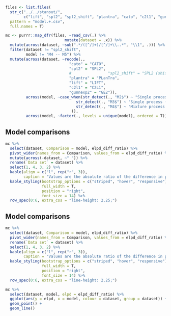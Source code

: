 <!-- ## Model comparisons -->


```r
files <- list.files(
  str_c("../../stanout/",
        c("lift", "spl2", "spl2_shift", "plantra", "cato", "c2l1", "gunnexp2")),
  pattern = "model.+.csv",
  full.names = T)

mc <- purrr::map_dfr(files, ~read_csv(.) %>%
                          mutate(dataset = .x)) %>%
  mutate(across(dataset, ~sub(".*/([^/]+)/[^/]+\\..*", "\\1", .))) %>%
  filter(dataset != "spl2_shift",
         model != "M4 -- M5") %>%
  mutate(across(dataset, ~recode(.,
                            "cato" = "CATO",
                            "spl2" = "SPL2",
                            #                "spl2_shift" = "SPL2 (shift + C)",
                            "plantra" = "PLanTra",
                            "lift" = "LIFT",
                            "c2l1" = "C2L1",
                            "gunnexp2" = "GE2")),
         across(model, ~case_when(str_detect(., "M2$") ~ "Single process (M1 vs M2)",
                               str_detect(., "M3$") ~ "Single process (unequal var.; M2 vs M3)",
                               str_detect(., "M4$") ~ "Mixture process (M3 vs M4)",
                             )),
         across(model, ~factor(., levels = unique(model), ordered = T)))
```


<!-- ```{r modelcomp, fig.cap="Shown is the difference in predictive performance of models."} -->
<!-- plot <- mc %>%  -->
<!--   mutate(value = elpd_diff, -->
<!--          se = se_diff, -->
<!--          lower = value - 2 * se, -->
<!--          upper = value + 2 * se) %>%  -->
<!--   select(model, dataset, value, lower, upper) %>%  -->
<!--   ggplot(aes(x = reorder(dataset, value), -->
<!--              y = value,  -->
<!--              ymin  = lower,  -->
<!--              ymax = upper, -->
<!--              colour = model)) + -->
<!--   facet_wrap(~model, scales = "free_x", nrow = 2) + -->
<!--   coord_flip() + -->
<!--   theme_bw() + -->
<!--   scale_y_continuous(labels = scales::comma) + -->
<!--   ggthemes::scale_color_colorblind() + -->
<!--   labs(y = bquote(Delta*widehat(elpd)~"with 2 \u00D7 SE")) + -->
<!--   theme(axis.title.y = element_blank(), -->
<!--         axis.ticks.y = element_blank()); plot -->
<!-- ``` -->
<!-- ## Model comparisons -->


<!-- ```{r modelcomp2, fig.cap="Shown is the difference in predictive performance of models."} -->
<!-- plot + geom_pointrange(show.legend = F) -->
<!-- ``` -->


## Model comparisons

```r
mc %>% 
  select(dataset, Comparison = model, elpd_diff_ratio) %>%
  pivot_wider(names_from = Comparison, values_from = elpd_diff_ratio) %>%
  mutate(across(-dataset, ~" ")) %>% 
  rename(`Data set` = dataset) %>% 
  select(1, 4, 3, 2) %>% 
  kable(align = c("l", rep("r", 3)),
        caption = "Values are the absolute ratio of the difference in predictive performance measured as $\\widehat{elpd}$ [@vehtari2015pareto; @vehtari2017practical] and its standard error $\\mid\\frac{\\Delta\\widehat{elpd}}{\\text{SE}}\\mid$ which corresponds to the $z$-score of the change in predictive performance [@sivula2020uncertainty].") %>% 
  kable_styling(bootstrap_options = c("striped", "hover", "responsive"),
                full_width = T, 
                position = "right",
                font_size = 14) %>% 
  row_spec(0:6, extra_css = "line-height: 2.25;")  
```

## Model comparisons


```r
mc %>% 
  select(dataset, Comparison = model, elpd_diff_ratio) %>%
  pivot_wider(names_from = Comparison, values_from = elpd_diff_ratio) %>%
  rename(`Data set` = dataset) %>% 
  select(1, 4, 3, 2) %>% 
  kable(align = c("l", rep("r", 3)),
        caption = "Values are the absolute ratio of the difference in predictive performance measured as $\\widehat{elpd}$ [@vehtari2015pareto; @vehtari2017practical] and its standard error $\\mid\\frac{\\Delta\\widehat{elpd}}{\\text{SE}}\\mid$ which corresponds to the $z$-score of the change in predictive performance [@sivula2020uncertainty].") %>% 
  kable_styling(bootstrap_options = c("striped", "hover", "responsive"),
                full_width = T, 
                position = "right",
                font_size = 14) %>% 
  row_spec(0:6, extra_css = "line-height: 2.25;")  
```


```r
mc %>% 
  select(dataset, model, elpd = elpd_diff_ratio) %>% 
  ggplot(aes(y = elpd, x = model, colour = dataset, group = dataset)) +
  geom_point() +
  geom_line()
```

